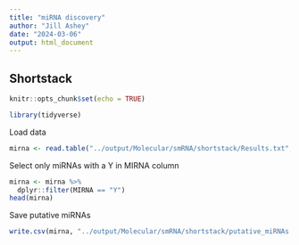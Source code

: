 ```yaml
---
title: "miRNA discovery"
author: "Jill Ashey"
date: "2024-03-06"
output: html_document
---
```


## Shortstack 

```r
knitr::opts_chunk$set(echo = TRUE)

library(tidyverse)
```

Load data 
```r
mirna <- read.table("../output/Molecular/smRNA/shortstack/Results.txt", header = T) 
```

Select only miRNAs with a Y in MIRNA column 
```r
mirna <- mirna %>%
  dplyr::filter(MIRNA == "Y")
head(mirna)
```

Save putative miRNAs
```r
write.csv(mirna, "../output/Molecular/smRNA/shortstack/putative_miRNAs.csv")
```


